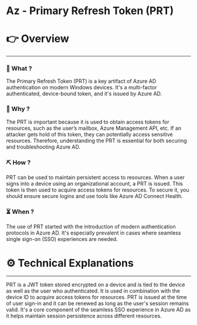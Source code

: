 # Az - Primary Refresh Token (PRT)


# 👉 Overview

---

### 👀 What ?

The Primary Refresh Token (PRT) is a key artifact of Azure AD authentication on modern Windows devices. It's a multi-factor authenticated, device-bound token, and it's issued by Azure AD.


### 🧐 Why ?

The PRT is important because it is used to obtain access tokens for resources, such as the user’s mailbox, Azure Management API, etc. If an attacker gets hold of this token, they can potentially access sensitive resources. Therefore, understanding the PRT is essential for both securing and troubleshooting Azure AD.


### ⛏️ How ?

PRT can be used to maintain persistent access to resources. When a user signs into a device using an organizational account, a PRT is issued. This token is then used to acquire access tokens for resources. To secure it, you should ensure secure logins and use tools like Azure AD Connect Health.


### ⏳ When ?

The use of PRT started with the introduction of modern authentication protocols in Azure AD. It's especially prevalent in cases where seamless single sign-on (SSO) experiences are needed.


# ⚙️ Technical Explanations

---

PRT is a JWT token stored encrypted on a device and is tied to the device as well as the user who authenticated. It is used in combination with the device ID to acquire access tokens for resources. PRT is issued at the time of user sign-in and it can be renewed as long as the user's session remains valid. It's a core component of the seamless SSO experience in Azure AD as it helps maintain session persistence across different resources.
